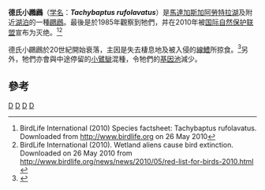 {{noteTA
|1=zh-cn:-{A|zh:鸊;zh-hans:䴙;zh-hant:鸊;zh-cn:䴙;zh-tw:鸊;zh-hk:鸊;zh-sg:䴙;zh-mo:鸊;}--{A|zh:鷉;zh-hans:䴘;zh-hant:鷉;zh-cn:䴘;zh-tw:鷉;zh-hk:鷉;zh-sg:䴘;zh-mo:鷉;}-目; zh-tw:鷉形目; 
}}
{{CJK-New-Char|4D19|4D18|ver=A}}
{{Speciesbox 
| taxon = Tachybaptus  rufolavatus
| image = AlaotraGrebe.svg
| status = EX
| status_system = iucn3.1
| status_ref = <ref name=IUCN>{{IUCN|id=22696558 |title=''Tachybaptus rufolavatus'' |assessors=[[BirdLife_International|BirdLife International]] |version=2013.2 |year=2012 |accessdate=26 November 2013}}</ref>
| authority = ([[尚提奧多德拉庫爾|Delacour]], 1932)
}}
'''德氏小鸊鷉'''（[[学名|学名]]：'''''Tachybaptus rufolavatus'''''）是[[馬達加斯加|馬達加斯加]][[阿勞特拉湖|阿勞特拉湖]]及附近[[湖泊|湖泊]]的一種[[鸊鷉|鸊鷉]]。最後是於1985年觀察到牠們，并在2010年被[[国际自然保护联盟|国际自然保护联盟]]宣布为灭绝。<ref name=BirdLife1>BirdLife International (2010) Species factsheet: Tachybaptus rufolavatus. Downloaded from http://www.birdlife.org {{WebCite|url=https://www.webcitation.org/5QE8rvIqH?url=http://www.birdlife.org/ |date=20070710111036 |dateformat=iso }} on 26 May 2010</ref><ref name=BirdLife2>BirdLife International (2010). Wetland aliens cause bird extinction. Downloaded on 26 May 2010 from http://www.birdlife.org/news/news/2010/05/red-list-for-birds-2010.html {{Wayback|url=http://www.birdlife.org/news/news/2010/05/red-list-for-birds-2010.html |date=20130928225947 }}</ref>

德氏小鸊鷉於20世紀開始衰落，主因是失去棲息地及被入侵的[[線鱧|線鱧]]所掠食。<ref name=Andrianandrasana2005>{{Cite journal en|author=Andrianandrasana, Herizo T.; Randriamahefasoa, Jonah; Durbin, Joanna; Lewis, Richard E. & Ratsimbazafy, Jonah H.|year=2005|title=Participatory ecological monitoring of the Alaotra wetlands in Madagascar|journal=Biodiversity and Conservation|volume=14|issue=11|pages=2757-2774|doi=10.1007/s10531-005-8413-y}}</ref>另外，牠們亦會與中途停留的[[小鷿鷈|小鷿鷈]]混種，令牠們的[[基因池|基因池]]減少。

== 參考 ==
{{reflist}}
{{Taxonbar|from=Q575699}}

[[Category:IUCN紅色名錄絕滅物種|D]]
[[Category:小鷿鷈屬|D]]
[[Category:馬達加斯加動物|D]]
[[Category:1932年描述的鸟类|D]]